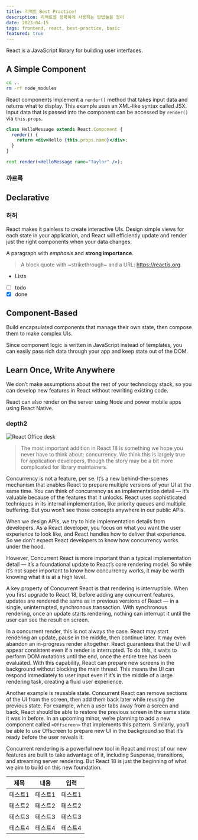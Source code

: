 ```yaml
---
title: 리액트 Best Practice!
description: 리액트를 정확하게 사용하는 방법들을 정리
date: 2023-04-15
tags: frontend, react, best-practice, basic
featured: true
---
```


React is a JavaScript library for building user interfaces.

## A Simple Component

```bash title="Terminal"
cd ..
rm -rf node_modules
```

React components implement a `render()` method that takes input data and returns what to display. This example uses an XML-like syntax called JSX. Input data that is passed into the component can be accessed by `render()` via `this.props`.

```jsx title="/example/index.js"
class HelloMessage extends React.Component {
  render() {
    return <div>Hello {this.props.name}</div>;
  }
}

root.render(<HelloMessage name="Taylor" />);
```

### 꺄르륵

## Declarative

### 허허

React makes it painless to create interactive UIs. Design simple views for each state in your application, and React will efficiently update and render just the right components when your data changes.

A paragraph with _emphasis_ and **strong importance**.

> A block quote with ~strikethrough~ and a URL: https://reactjs.org.

- Lists
- [ ] todo
- [x] done

## Component-Based

Build encapsulated components that manage their own state, then compose them to make complex UIs.

Since component logic is written in JavaScript instead of templates, you can easily pass rich data through your app and keep state out of the DOM.

## Learn Once, Write Anywhere

We don’t make assumptions about the rest of your technology stack, so you can develop new features in React without rewriting existing code.

React can also render on the server using Node and power mobile apps using React Native.

### depth2

![React Office desk](https://images.unsplash.com/photo-1633356122102-3fe601e05bd2?ixlib=rb-1.2.1&ixid=MnwxMjA3fDB8MHxwaG90by1wYWdlfHx8fGVufDB8fHx8&auto=format&fit=crop&w=2070&q=80)

> The most important addition in React 18 is something we hope you never have to think about: concurrency. We think this is largely true for application developers, though the story may be a bit more complicated for library maintainers.

Concurrency is not a feature, per se. It’s a new behind-the-scenes mechanism that enables React to prepare multiple versions of your UI at the same time. You can think of concurrency as an implementation detail — it’s valuable because of the features that it unlocks. React uses sophisticated techniques in its internal implementation, like priority queues and multiple buffering. But you won’t see those concepts anywhere in our public APIs.

When we design APIs, we try to hide implementation details from developers. As a React developer, you focus on what you want the user experience to look like, and React handles how to deliver that experience. So we don’t expect React developers to know how concurrency works under the hood.

However, Concurrent React is more important than a typical implementation detail — it’s a foundational update to React’s core rendering model. So while it’s not super important to know how concurrency works, it may be worth knowing what it is at a high level.

A key property of Concurrent React is that rendering is interruptible. When you first upgrade to React 18, before adding any concurrent features, updates are rendered the same as in previous versions of React — in a single, uninterrupted, synchronous transaction. With synchronous rendering, once an update starts rendering, nothing can interrupt it until the user can see the result on screen.

In a concurrent render, this is not always the case. React may start rendering an update, pause in the middle, then continue later. It may even abandon an in-progress render altogether. React guarantees that the UI will appear consistent even if a render is interrupted. To do this, it waits to perform DOM mutations until the end, once the entire tree has been evaluated. With this capability, React can prepare new screens in the background without blocking the main thread. This means the UI can respond immediately to user input even if it’s in the middle of a large rendering task, creating a fluid user experience.

Another example is reusable state. Concurrent React can remove sections of the UI from the screen, then add them back later while reusing the previous state. For example, when a user tabs away from a screen and back, React should be able to restore the previous screen in the same state it was in before. In an upcoming minor, we’re planning to add a new component called `<Offscreen>` that implements this pattern. Similarly, you’ll be able to use Offscreen to prepare new UI in the background so that it’s ready before the user reveals it.

Concurrent rendering is a powerful new tool in React and most of our new features are built to take advantage of it, including Suspense, transitions, and streaming server rendering. But React 18 is just the beginning of what we aim to build on this new foundation.

| 제목    | 내용    | 입력    |
| ------- | ------- | ------- |
| 테스트1 | 테스트1 | 테스트1 |
| 테스트2 | 테스트2 | 테스트2 |
| 테스트3 | 테스트3 | 테스트3 |
| 테스트4 | 테스트4 | 테스트4 |
